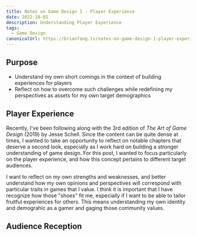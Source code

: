 ```yaml
---
title: Notes on Game Design 1 - Player Experience
date: 2022-10-01
description: Understanding Player Experience
tags:
  - Game Design
canonicalUrl: https://brianfang.tv/notes-on-game-design-1-player-experience
---
```


## Purpose
 
 - Understand my own short comings in the context of building experiences for players
 - Reflect on how to overcome such challenges while redefining my perspectives as assets for my own target demographics

## Player Experience 

Recently, I've been following along with the 3rd edition of _The Art of Game Design_ (2019) by Jesse Schell. 
Since the content can be quite dense at times, I wanted to take an opportunity to reflect on notable chapters that 
deserve a second look, especially as I work hard on building a stronger understanding of game design. For this post, 
I wanted to focus particularly on the player experience, and how this concept pertains to different target audiences.

I want to reflect on my own strengths and weaknesses, and better understand how my own opinions and perspectives 
will correspond with particular traits in games that I value. I think it is important that I have recognize how those 
"shoes" fit me, especially if I want to be able to tailor fruitful experiences for others. This means understanding my 
own identity and demograhic as a gamer and gaging those community values.

## Audience Reception

